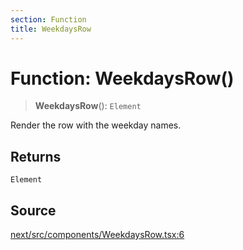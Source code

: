 ```yaml
---
section: Function
title: WeekdaysRow
---
```


# Function: WeekdaysRow()

> **WeekdaysRow**(): `Element`

Render the row with the weekday names.

## Returns

`Element`

## Source

[next/src/components/WeekdaysRow.tsx:6](https://github.com/gpbl/react-day-picker/blob/a8bfa5451/next/src/components/WeekdaysRow.tsx#L6)
